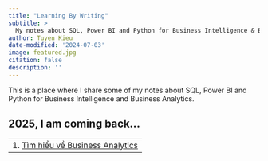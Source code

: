 ```yaml
---
title: "Learning By Writing"
subtitle: >
  My notes about SQL, Power BI and Python for Business Intelligence & Business Analytics.
author: Tuyen Kieu
date-modified: '2024-07-03'
image: featured.jpg
citation: false
description: ''
---
```


This is a place where I share some of my notes about SQL, Power BI and Python for Business Intelligence and Business Analytics.

## 2025, I am coming back...

::: {.callout}

||
|---|
|1. [Tìm hiểu về Business Analytics](./warm-up/01-intro-ba/index.qmd)|

:::